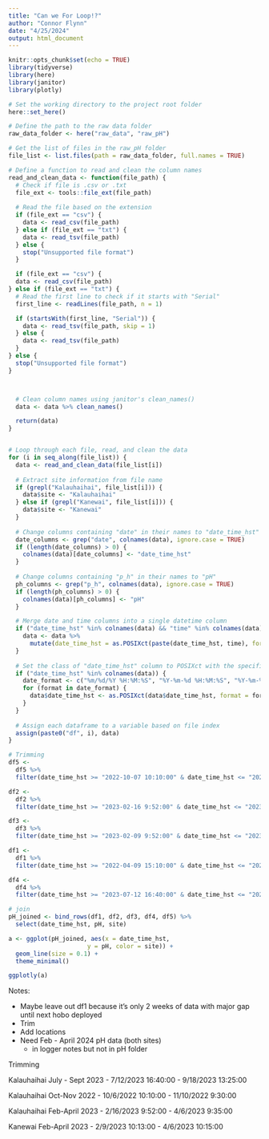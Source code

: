 ```yaml
---
title: "Can we For Loop!?"
author: "Connor Flynn"
date: "4/25/2024"
output: html_document
---
```


```r
knitr::opts_chunk$set(echo = TRUE)
library(tidyverse)
library(here)
library(janitor)
library(plotly)
```



```r

# Set the working directory to the project root folder
here::set_here()

# Define the path to the raw data folder
raw_data_folder <- here("raw_data", "raw_pH")

# Get the list of files in the raw_pH folder
file_list <- list.files(path = raw_data_folder, full.names = TRUE)

# Define a function to read and clean the column names
read_and_clean_data <- function(file_path) {
  # Check if file is .csv or .txt
  file_ext <- tools::file_ext(file_path)
  
  # Read the file based on the extension
  if (file_ext == "csv") {
    data <- read_csv(file_path)
  } else if (file_ext == "txt") {
    data <- read_tsv(file_path)
  } else {
    stop("Unsupported file format")
  }

  if (file_ext == "csv") {
  data <- read_csv(file_path)
} else if (file_ext == "txt") {
  # Read the first line to check if it starts with "Serial"
  first_line <- readLines(file_path, n = 1)

  if (startsWith(first_line, "Serial")) {
    data <- read_tsv(file_path, skip = 1)
  } else {
    data <- read_tsv(file_path)
  }
} else {
  stop("Unsupported file format")
}



  # Clean column names using janitor's clean_names()
  data <- data %>% clean_names()

  return(data)
}


# Loop through each file, read, and clean the data
for (i in seq_along(file_list)) {
  data <- read_and_clean_data(file_list[i])
  
  # Extract site information from file name
  if (grepl("Kalauhaihai", file_list[i])) {
    data$site <- "Kalauhaihai"
  } else if (grepl("Kanewai", file_list[i])) {
    data$site <- "Kanewai"
  }
  
  # Change columns containing "date" in their names to "date_time_hst"
  date_columns <- grep("date", colnames(data), ignore.case = TRUE)
  if (length(date_columns) > 0) {
    colnames(data)[date_columns] <- "date_time_hst"
  }
  
  # Change columns containing "p_h" in their names to "pH"
  ph_columns <- grep("p_h", colnames(data), ignore.case = TRUE)
  if (length(ph_columns) > 0) {
    colnames(data)[ph_columns] <- "pH"
  }

  # Merge date and time columns into a single datetime column
  if ("date_time_hst" %in% colnames(data) && "time" %in% colnames(data)) {
    data <- data %>%
      mutate(date_time_hst = as.POSIXct(paste(date_time_hst, time), format = "%d-%m-%y %H:%M:%S"))
  }
  
  # Set the class of "date_time_hst" column to POSIXct with the specified format
  if ("date_time_hst" %in% colnames(data)) {
    date_format <- c("%m/%d/%Y %H:%M:%S", "%Y-%m-%d %H:%M:%S", "%Y-%m-%d %H:%M:%S %Z")
    for (format in date_format) {
      data$date_time_hst <- as.POSIXct(data$date_time_hst, format = format, tz = "UTC", tryFormats = c(format))
    }
  }
  
  # Assign each dataframe to a variable based on file index
  assign(paste0("df", i), data)
}


```

```r
# Trimming
df5 <- 
  df5 %>% 
  filter(date_time_hst >= "2022-10-07 10:10:00" & date_time_hst <= "2022-11-09 9:30:00")

df2 <-
  df2 %>% 
  filter(date_time_hst >= "2023-02-16 9:52:00" & date_time_hst <= "2023-04-05 09:35:00")

df3 <-
  df3 %>% 
  filter(date_time_hst >= "2023-02-09 9:52:00" & date_time_hst <= "2023-04-05 10:15:00")

df1 <-
  df1 %>% 
  filter(date_time_hst >= "2022-04-09 15:10:00" & date_time_hst <= "2022-04-19 09:30:00")

df4 <-
  df4 %>% 
  filter(date_time_hst >= "2023-07-12 16:40:00" & date_time_hst <= "2023-09-17 13:25:00")

```

```r
# join
pH_joined <- bind_rows(df1, df2, df3, df4, df5) %>% 
  select(date_time_hst, pH, site)


```

```r
a <- ggplot(pH_joined, aes(x = date_time_hst, 
                      y = pH, color = site)) +
  geom_line(size = 0.1) +
  theme_minimal()

ggplotly(a)
```
Notes:

- Maybe leave out df1 because it's only 2 weeks of data with major gap until next hobo deployed
- Trim
- Add locations
- Need Feb - April 2024 pH data (both sites)
  - in logger notes but not in pH folder


Trimming 

Kalauhaihai July - Sept 2023
- 7/12/2023 16:40:00
- 9/18/2023 13:25:00

Kalauhaihai Oct-Nov 2022
- 10/6/2022 10:10:00
- 11/10/2022 9:30:00

Kalauhaihai Feb-April 2023
- 2/16/2023 9:52:00
- 4/6/2023 9:35:00

Kanewai Feb-April 2023
- 2/9/2023 10:13:00
- 4/6/2023 10:15:00





